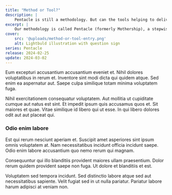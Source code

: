 ```yaml
---
title: "Method or Tool?"
description: |
    Pentacle is still a methodology. But can the tools helping to deliver the results of each step be in one place? What if Pentacle is also the tool?
excerpt: |
    Our methodology is called Pentacle (formerly Mothership), a stepwise pentagonal process that we apply to design anything, anything at all. Pentacle as in five (5), nothing to do with "lucky charm" -- design isn't magic, but a logical ordering of things to correspond sensibly (close enough) to how they're to be experieced in order to delight.
cover:
    src: '@uploads/method-or-tool-entry.png'
    alt: Lightbuld illustration with question sign
series: Pentacle
release: 2024-02-25
update: 2024-03-02
---
```

Eum excepturi accusantium accusantium eveniet et. Nihil dolores voluptatibus in rerum et. Inventore sint modi dicta qui quidem atque. Sed enim ea aspernatur aut. Saepe culpa similique totam minima voluptatem fuga.

Nihil exercitationem consequatur voluptatem. Aut mollitia ut cupiditate cumque aut natus est sint. Et impedit ipsum quis accusamus quos et. Sit maiores et quae. Vitae similique id libero qui ut esse. In qui libero dolores odit aut aut placeat qui.

### Odio enim labore
Est qui rerum nesciunt aperiam et. Suscipit amet asperiores sint ipsum omnis voluptatem at. Nam necessitatibus incidunt officia incidunt saepe. Odio enim labore accusantium quo nemo rerum qui magnam.

Consequuntur qui illo blanditiis provident maiores ullam praesentium. Dolor rerum quidem provident saepe non fuga. Ut dolore et blanditiis et est.

Voluptatem sed tempora incidunt. Sed distinctio labore atque sed aut necessitatibus sapiente. Velit fugiat sed in ut nulla pariatur. Pariatur labore harum adipisci at veniam non.